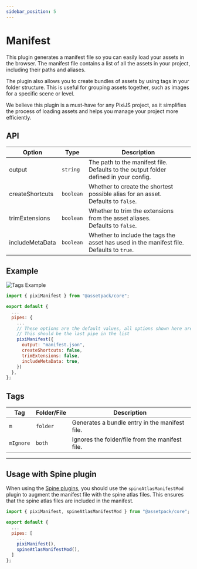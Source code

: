 ```yaml
---
sidebar_position: 5
---
```


# Manifest

This plugin generates a manifest file so you can easily load your assets in the browser. The manifest file contains a list of all the assets in your project, including their paths and aliases.

The plugin also allows you to create bundles of assets by using tags in your folder structure. This is useful for grouping assets together, such as images for a specific scene or level.

We believe this plugin is a must-have for any PixiJS project, as it simplifies the process of loading assets and helps you manage your project more efficiently.

## API

| Option          | Type      | Description                                                                                    |
| --------------- | --------- | ---------------------------------------------------------------------------------------------- |
| output          | `string`  | The path to the manifest file.<br />Defaults to the output folder defined in your config.      |
| createShortcuts | `boolean` | Whether to create the shortest possible alias for an asset.<br />Defaults to `false`.          |
| trimExtensions  | `boolean` | Whether to trim the extensions from the asset aliases. <br />Defaults to `false`.              |
| includeMetaData | `boolean` | Whether to include the tags the asset has used in the manifest file. <br />Defaults to `true`. |

## Example

<div style={{ display: 'flex', justifyContent: 'center', alignItems: 'center', paddingBottom: '24px' }}>
    <img
        src={'/assetpack/screenshots/manifest/manifest-tags.png'}
        alt="Tags Example"
        style={{
            borderRadius: '12px',
            boxShadow: '0 0 20px hsla(192, 84%, 40%, 0.5)',
        }}
    />
</div>

```js
import { pixiManifest } from "@assetpack/core";

export default {
  ...
  pipes: {
    ...
    // These options are the default values, all options shown here are optional
    // This should be the last pipe in the list
    pixiManifest({
      output: "manifest.json",
      createShortcuts: false,
      trimExtensions: false,
      includeMetaData: true,
    })
  },
};
```

## Tags

| Tag       | Folder/File | Description                                     |
| --------- | ----------- | ----------------------------------------------- |
| `m`       | `folder`    | Generates a bundle entry in the manifest file.  |
| `mIgnore` | `both`      | Ignores the folder/file from the manifest file. |


---

## Usage with Spine plugin

When using the [Spine plugins](/docs/guide/pipes/spine), you should use the `spineAtlasManifestMod` plugin to augment the manifest file with the spine atlas files. This ensures that the spine atlas files are included in the manifest.

```js
import { pixiManifest, spineAtlasManifestMod } from "@assetpack/core";

export default {
  ...
  pipes: [
    ...
    pixiManifest(),
    spineAtlasManifestMod(),
  ]
};
```
